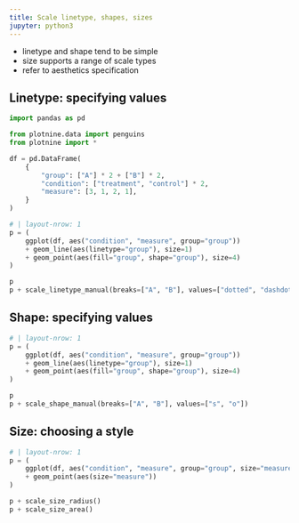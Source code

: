 ```yaml
---
title: Scale linetype, shapes, sizes
jupyter: python3
---
```


* linetype and shape tend to be simple 
* size supports a range of scale types
* refer to aesthetics specification

## Linetype: specifying values

```python
import pandas as pd

from plotnine.data import penguins
from plotnine import *

df = pd.DataFrame(
    {
        "group": ["A"] * 2 + ["B"] * 2,
        "condition": ["treatment", "control"] * 2,
        "measure": [3, 1, 2, 1],
    }
)
```

```python
# | layout-nrow: 1
p = (
    ggplot(df, aes("condition", "measure", group="group"))
    + geom_line(aes(linetype="group"), size=1)
    + geom_point(aes(fill="group", shape="group"), size=4)
)

p
p + scale_linetype_manual(breaks=["A", "B"], values=["dotted", "dashdot"])
```

## Shape: specifying values

```python
# | layout-nrow: 1
p = (
    ggplot(df, aes("condition", "measure", group="group"))
    + geom_line(aes(linetype="group"), size=1)
    + geom_point(aes(fill="group", shape="group"), size=4)
)

p
p + scale_shape_manual(breaks=["A", "B"], values=["s", "o"])
```

## Size: choosing a style


```python
# | layout-nrow: 1
p = (
    ggplot(df, aes("condition", "measure", group="group", size="measure"))
    + geom_point(aes(size="measure"))
)

p + scale_size_radius()
p + scale_size_area()

```

